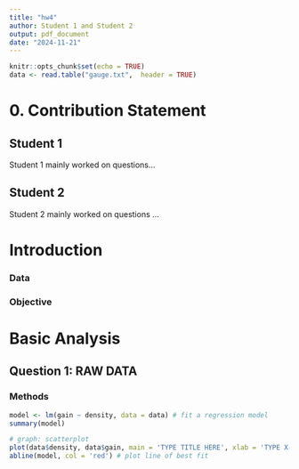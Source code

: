 ```yaml
---
title: "hw4"
author: Student 1 and Student 2
output: pdf_document
date: "2024-11-21"
---
```


```r
knitr::opts_chunk$set(echo = TRUE)
data <- read.table("gauge.txt",  header = TRUE)
```

# 0. Contribution Statement

## Student 1

Student 1 mainly worked on questions...

## Student 2

Student 2 mainly worked on questions ...

\pagebreak

\pagenumbering{arabic}

# Introduction

### Data

### Objective

\pagebreak

# Basic Analysis

## Question 1: RAW DATA
### Methods
```r
model <- lm(gain ~ density, data = data) # fit a regression model
summary(model)

# graph: scatterplot
plot(data$density, data$gain, main = 'TYPE TITLE HERE', xlab = 'TYPE X-AXIS HERE', ylab = 'TYPE Y-AXIS HERE')
abline(model, col = 'red') # plot line of best fit
```
